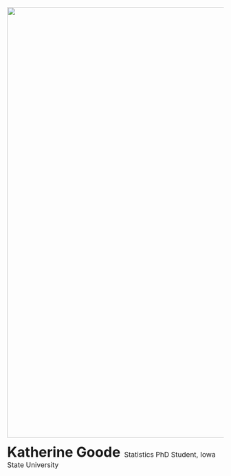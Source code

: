 
<br>

<img src="/images/gl.png" width = 1000 />

<font size=6> **Katherine Goode** </font> <font size=3> Statistics PhD Student, Iowa State University </font>